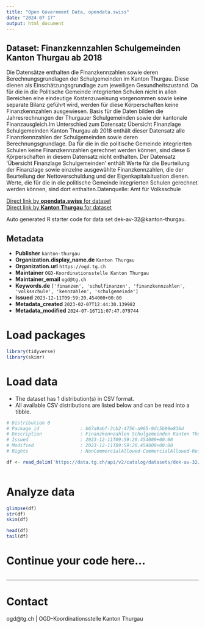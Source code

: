 ```yaml
---
title: "Open Government Data, opendata.swiss"
date: "2024-07-17"
output: html_document
---
```


## Dataset: Finanzkennzahlen Schulgemeinden Kanton Thurgau ab 2018

Die Datensätze enthalten die Finanzkennzahlen sowie deren Berechnungsgrundlagen der Schulgemeinden im Kanton Thurgau. Diese dienen als Einschätzungsgrundlage zum jeweiligen Gesundheitszustand. Da für die in die Politische Gemeinde integrierten Schulen nicht in allen Bereichen eine eindeutige Kostenzuweisung vorgenommen sowie keine separate Bilanz geführt wird, werden für diese Körperschaften keine Finanzkennzahlen ausgewiesen. Basis für die Daten bilden die Jahresrechnungen der Thurgauer Schulgemeinden sowie der kantonale Finanzausgleich.Im Unterschied zum Datensatz Übersicht Finanzlage Schulgemeinden Kanton Thurgau ab 2018 enthält dieser Datensatz alle Finanzkennzahlen der Schulgemeinden sowie deren Berechnungsgrundlage. Da für die in die politische Gemeinde integrierten Schulen keine Finanzkennzahlen gerechnet werden können, sind diese 6 Körperschaften in diesem Datensatz nicht enthalten. Der Datensatz 'Übersicht Finanzlage Schulgemeinden' enthält Werte für die Beurteilung der Finanzlage sowie einzelne ausgewählte Finanzkennzahlen, die der Beurteilung der Nettoverschuldung und der Eigenkapitalsituation dienen. Werte, die für die in die politische Gemeinde integrierten Schulen gerechnet werden können, sind dort enthalten.Datenquelle: Amt für Volksschule

[Direct link by **opendata.swiss** for dataset](https://opendata.swiss/de/dataset/finanzkennzahlen-schulgemeinden-kanton-thurgau-ab-2018)<br>
[Direct link by **Kanton Thurgau** for dataset](https://data.tg.ch/explore/dataset/dek-av-32/)

Auto generated R starter code for data set dek-av-32@kanton-thurgau.

## Metadata

- **Publisher** `kanton-thurgau`
- **Organization.display_name.de** `Kanton Thurgau`
- **Organization.url** `https://ogd.tg.ch`
- **Maintainer** `OGD-Koordinationsstelle Kanton Thurgau`
- **Maintainer_email** `ogd@tg.ch`
- **Keywords.de** `['finanzen', 'schulfinanzen', 'finanzkennzahlen', 'volksschule', 'kennzahlen', 'schulgemeinde']`
- **Issued** `2023-12-11T09:59:20.454000+00:00`
- **Metadata_created** `2023-02-07T12:44:30.139982`
- **Metadata_modified** `2024-07-16T11:07:47.079744`


# Load packages

```r

library(tidyverse)
library(skimr)

```

# Load data

-   The dataset has 1 distribution(s) in CSV format.
-   All available CSV distributions are listed below and can be read into a tibble.

```r

# Distribution 0
# Package_id               : b67a9abf-3cb2-4756-a965-9dc5b99e836d
# Description              : Finanzkennzahlen Schulgemeinden Kanton Thurgau ab 2018 (csv)
# Issued                   : 2023-12-11T09:59:20.454000+00:00
# Modified                 : 2023-12-11T09:59:20.454000+00:00
# Rights                   : NonCommercialAllowed-CommercialAllowed-ReferenceRequired

df <- read_delim('https://data.tg.ch/api/v2/catalog/datasets/dek-av-32/exports/csv')



```

# Analyze data

```r

glimpse(df)
str(df)
skim(df)

head(df)
tail(df)

```

# Continue your code here...

```r

```

------------------------------------------------------------------------

# Contact

ogd@tg.ch | OGD-Koordinationsstelle Kanton Thurgau
